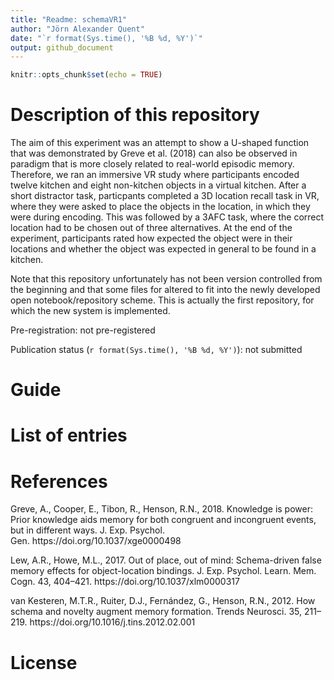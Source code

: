 ```yaml
---
title: "Readme: schemaVR1"
author: "Jörn Alexander Quent"
date: "`r format(Sys.time(), '%B %d, %Y')`"
output: github_document
---
```


```r
knitr::opts_chunk$set(echo = TRUE)
```

# Description of this repository
The aim of this experiment was an attempt to show a U-shaped function that was demonstrated by Greve et al. (2018) can also be observed in paradigm that is more closely related to real-world episodic memory. Therefore, we ran an immersive VR study where participants encoded twelve kitchen and eight non-kitchen objects in a virtual kitchen. After a short distractor task, particpants completed a 3D location recall task in VR, where they were asked to place the objects in the location, in which they were during encoding. This was followed by a 3AFC task, where the correct location had to be chosen out of three alternatives. At the end of the experiment, participants rated how expected the object were in their locations and whether the object was expected in general to be found in a kitchen. 

Note that this repository unfortunately has not been version controlled from the beginning and that some files for altered to fit into the newly developed open notebook/repository scheme. This is actually the first repository, for which the new system is implemented. 

Pre-registration: not pre-registered

Publication status (`r format(Sys.time(), '%B %d, %Y')`): not submitted

# Guide

# List of entries

# References
Greve, A., Cooper, E., Tibon, R., Henson, R.N., 2018. Knowledge is power: Prior knowledge aids memory for both congruent and incongruent events, but in different ways. J. Exp. Psychol. Gen. https://doi.org/10.1037/xge0000498

Lew, A.R., Howe, M.L., 2017. Out of place, out of mind: Schema-driven false memory effects for object-location bindings. J. Exp. Psychol. Learn. Mem. Cogn. 43, 404–421. https://doi.org/10.1037/xlm0000317

van Kesteren, M.T.R., Ruiter, D.J., Fernández, G., Henson, R.N., 2012. How schema and novelty augment memory formation. Trends Neurosci. 35, 211–219. https://doi.org/10.1016/j.tins.2012.02.001

# License